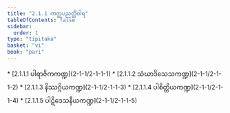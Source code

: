 ```yaml
---
title: "2.1.1 ကတ္ထပညတ္တိဝါရ"
tableOfContents: false
sidebar:
  order: 1
type: "tipitaka"
basket: "vi"
book: "pari"
---
```



<DynamicBreadcrumb />



<TableOfContents book="pari" section="2.1.1">
* [2.1.1.1 ပါရာဇိကကဏ္ဍ](2-1-1/2-1-1-1)
* [2.1.1.2 သံဃာဒိသေသကဏ္ဍ](2-1-1/2-1-1-2)
* [2.1.1.3 နိဿဂ္ဂိယကဏ္ဍ](2-1-1/2-1-1-3)
* [2.1.1.4 ပါစိတ္တိယကဏ္ဍ](2-1-1/2-1-1-4)
* [2.1.1.5 ပါဋိဒေသနီယကဏ္ဍ](2-1-1/2-1-1-5)
</TableOfContents>